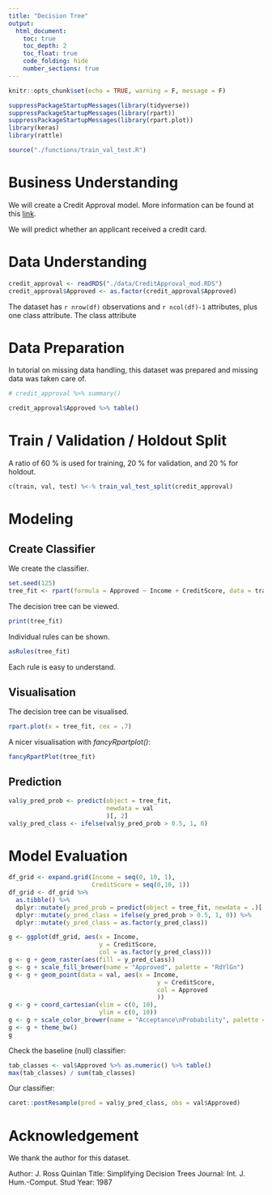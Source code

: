 ```yaml
---
title: "Decision Tree"
output: 
  html_document:
    toc: true
    toc_depth: 2
    toc_float: true
    code_folding: hide
    number_sections: true
---
```


```r
knitr::opts_chunk$set(echo = TRUE, warning = F, message = F)
```

```r
suppressPackageStartupMessages(library(tidyverse))
suppressPackageStartupMessages(library(rpart))
suppressPackageStartupMessages(library(rpart.plot))
library(keras)
library(rattle)

source("./functions/train_val_test.R")
```


# Business Understanding

We will create a Credit Approval model. More information can be found at this [link](http://archive.ics.uci.edu/ml/datasets/credit+approval).

We will predict whether an applicant received a credit card.

# Data Understanding

```r
credit_approval <- readRDS("./data/CreditApproval_mod.RDS")
credit_approval$Approved <- as.factor(credit_approval$Approved)
```

The dataset has `r nrow(df)` observations and `r ncol(df)-1` attributes, plus one class attribute. The class attribute   

# Data Preparation

In tutorial on missing data handling, this dataset was prepared and missing data was taken care of.

```r
# credit_approval %>% summary()
```

```r
credit_approval$Approved %>% table()
```

# Train / Validation / Holdout Split

A ratio of 60 % is used for training, 20 % for validation, and 20 % for holdout.

```r
c(train, val, test) %<-% train_val_test_split(credit_approval)
```

# Modeling

## Create Classifier

We create the classifier.

```r
set.seed(125)
tree_fit <- rpart(formula = Approved ~ Income + CreditScore, data = train)
```


The decision tree can be viewed.

```r
print(tree_fit)
```

Individual rules can be shown.

```r
asRules(tree_fit)
```

Each rule is easy to understand.

## Visualisation

The decision tree can be visualised.

```r
rpart.plot(x = tree_fit, cex = .7)
```




A nicer visualisation with *fancyRpartplot()*:

```r
fancyRpartPlot(tree_fit)
```


## Prediction

```r
val$y_pred_prob <- predict(object = tree_fit, 
                           newdata = val
                           )[, 2]
val$y_pred_class <- ifelse(val$y_pred_prob > 0.5, 1, 0)
```

# Model Evaluation

```r
df_grid <- expand.grid(Income = seq(0, 10, 1),
                       CreditScore = seq(0,10, 1))
df_grid <- df_grid %>% 
  as.tibble() %>% 
  dplyr::mutate(y_pred_prob = predict(object = tree_fit, newdata = .)[, 2]) %>% 
  dplyr::mutate(y_pred_class = ifelse(y_pred_prob > 0.5, 1, 0)) %>% 
  dplyr::mutate(y_pred_class = as.factor(y_pred_class))

g <- ggplot(df_grid, aes(x = Income,
                         y = CreditScore,
                         col = as.factor(y_pred_class)))
g <- g + geom_raster(aes(fill = y_pred_class))
g <- g + scale_fill_brewer(name = "Approved", palette = "RdYlGn")
g <- g + geom_point(data = val, aes(x = Income,
                                         y = CreditScore,
                                         col = Approved
                                         ))
g <- g + coord_cartesian(xlim = c(0, 10),
                         ylim = c(0, 10))
g <- g + scale_color_brewer(name = "Acceptance\nProbability", palette = "RdYlGn")
g <- g + theme_bw()
g
```

Check the baseline (null) classifier:

```r
tab_classes <- val$Approved %>% as.numeric() %>% table()
max(tab_classes) / sum(tab_classes)
```

Our classifier:

```r
caret::postResample(pred = val$y_pred_class, obs = val$Approved)
```


# Acknowledgement

We thank the author for this dataset.

Author: J. Ross Quinlan
Title: Simplifying Decision Trees
Journal: Int. J. Hum.-Comput. Stud
Year: 1987


